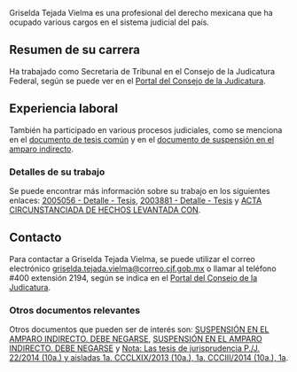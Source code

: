 Griselda Tejada Vielma es una profesional del derecho mexicana que ha ocupado various cargos en el sistema judicial del país. 
## Resumen de su carrera
Ha trabajado como Secretaria de Tribunal en el Consejo de la Judicatura Federal, según se puede ver en el [Portal del Consejo de la Judicatura](https://w3.cjf.gob.mx/Dir/Modules/DIrectorio/BusquedaCir.aspx?cir=4). 
## Experiencia laboral
También ha participado en various procesos judiciales, como se menciona en el [documento de tesis común](https://www.poderjudicialchiapas.gob.mx/archivos/manager/3627tesis-comun.pdf) y en el [documento de suspensión en el amparo indirecto](https://www.poderjudicialchiapas.gob.mx/archivos/manager/65e7jurisprudencia-comun-6.pdf). 
### Detalles de su trabajo
Se puede encontrar más información sobre su trabajo en los siguientes enlaces: [2005056 - Detalle - Tesis](https://sjf2.scjn.gob.mx/detalle/tesis/2005056), [2003881 - Detalle - Tesis](https://sjf2.scjn.gob.mx/detalle/tesis/2003881) y [ACTA CIRCUNSTANCIADA DE HECHOS LEVANTADA CON](https://poderjudicialchiapas.gob.mx/archivos/manager/65e7jurisprudencia-comun-6.pdf). 
## Contacto
Para contactar a Griselda Tejada Vielma, se puede utilizar el correo electrónico [griselda.tejada.vielma@correo.cjf.gob.mx](mailto:griselda.tejada.vielma@correo.cjf.gob.mx) o llamar al teléfono #400 extensión 2194, según se indica en el [Portal del Consejo de la Judicatura](https://w3.cjf.gob.mx/Dir/Modules/DIrectorio/BusquedaCir.aspx?cir=4). 
### Otros documentos relevantes
Otros documentos que pueden ser de interés son: [SUSPENSIÓN EN EL AMPARO INDIRECTO. DEBE NEGARSE](https://www.poderjudicialchiapas.gob.mx/archivos/manager/3627tesis-comun.pdf), [SUSPENSIÓN EN EL AMPARO INDIRECTO. DEBE NEGARSE](https://www.poderjudicialchiapas.gob.mx/archivos/manager/65e7jurisprudencia-comun-6.pdf) y [Nota: Las tesis de jurisprudencia P./J. 22/2014 (10a.) y aisladas 1a. CCCLXIX/2013 (10a.), 1a. CCCIII/2014 (10a.), 1a](https://sjf2.scjn.gob.mx/detalle/tesis/2005056).